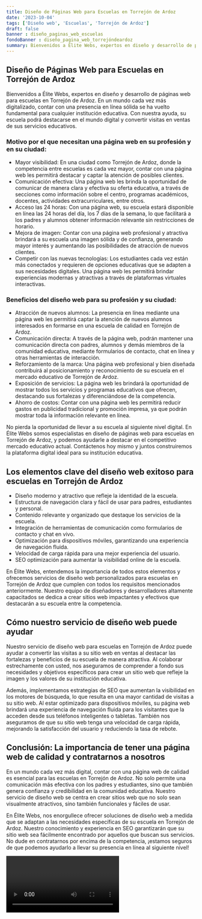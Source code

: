 ```yaml
---
title: Diseño de Páginas Web para Escuelas en Torrejón de Ardoz
date: '2023-10-04'
tags: ['Diseño web', 'Escuelas', 'Torrejón de Ardoz']
draft: false
banner : diseño_paginas_web_escuelas
fondoBanner : diseño_pagina_web_torrejóndeardoz
summary: Bienvenidos a Élite Webs, expertos en diseño y desarrollo de páginas web para escuelas en Torrejón de Ardoz. En un mundo cada vez más digitalizado, contar con una presencia en línea sólida se ha vuelto fundamental para cualquier institución educativa. Con nuestra ayuda, su escuela podrá destacarse en el mundo digital y convertir visitas en ventas de sus servicios educativos.
---
```


## Diseño de Páginas Web para Escuelas en Torrejón de Ardoz

Bienvenidos a Élite Webs, expertos en diseño y desarrollo de páginas web para escuelas en Torrejón de Ardoz. En un mundo cada vez más digitalizado, contar con una presencia en línea sólida se ha vuelto fundamental para cualquier institución educativa. Con nuestra ayuda, su escuela podrá destacarse en el mundo digital y convertir visitas en ventas de sus servicios educativos.

### Motivo por el que necesitan una página web en su profesión y en su ciudad:

- Mayor visibilidad: En una ciudad como Torrejón de Ardoz, donde la competencia entre escuelas es cada vez mayor, contar con una página web les permitirá destacar y captar la atención de posibles clientes.
- Comunicación efectiva: Una página web les brinda la oportunidad de comunicar de manera clara y efectiva su oferta educativa, a través de secciones como información sobre el centro, programas académicos, docentes, actividades extracurriculares, entre otros.
- Acceso las 24 horas: Con una página web, su escuela estará disponible en línea las 24 horas del día, los 7 días de la semana, lo que facilitará a los padres y alumnos obtener información relevante sin restricciones de horario.
- Mejora de imagen: Contar con una página web profesional y atractiva brindará a su escuela una imagen sólida y de confianza, generando mayor interés y aumentando las posibilidades de atracción de nuevos clientes.
- Competir con las nuevas tecnologías: Los estudiantes cada vez están más conectados y requieren de opciones educativas que se adapten a sus necesidades digitales. Una página web les permitirá brindar experiencias modernas y atractivas a través de plataformas virtuales interactivas.

### Beneficios del diseño web para su profesión y su ciudad:

- Atracción de nuevos alumnos: La presencia en línea mediante una página web les permitirá captar la atención de nuevos alumnos interesados en formarse en una escuela de calidad en Torrejón de Ardoz.
- Comunicación directa: A través de la página web, podrán mantener una comunicación directa con padres, alumnos y demás miembros de la comunidad educativa, mediante formularios de contacto, chat en línea y otras herramientas de interacción.
- Reforzamiento de la marca: Una página web profesional y bien diseñada contribuirá al posicionamiento y reconocimiento de su escuela en el mercado educativo de Torrejón de Ardoz.
- Exposición de servicios: La página web les brindará la oportunidad de mostrar todos los servicios y programas educativos que ofrecen, destacando sus fortalezas y diferenciándose de la competencia.
- Ahorro de costos: Contar con una página web les permitirá reducir gastos en publicidad tradicional y promoción impresa, ya que podrán mostrar toda la información relevante en línea.

No pierda la oportunidad de llevar a su escuela al siguiente nivel digital. En Élite Webs somos especialistas en diseño de páginas web para escuelas en Torrejón de Ardoz, y podemos ayudarle a destacar en el competitivo mercado educativo actual. Contáctenos hoy mismo y juntos construiremos la plataforma digital ideal para su institución educativa.

<GifSeo />

<Cta />

## Los elementos clave del diseño web exitoso para escuelas en Torrejón de Ardoz

- Diseño moderno y atractivo que refleje la identidad de la escuela.
- Estructura de navegación clara y fácil de usar para padres, estudiantes y personal.
- Contenido relevante y organizado que destaque los servicios de la escuela.
- Integración de herramientas de comunicación como formularios de contacto y chat en vivo.
- Optimización para dispositivos móviles, garantizando una experiencia de navegación fluida.
- Velocidad de carga rápida para una mejor experiencia del usuario.
- SEO optimización para aumentar la visibilidad online de la escuela.

En Élite Webs, entendemos la importancia de todos estos elementos y ofrecemos servicios de diseño web personalizados para escuelas en Torrejón de Ardoz que cumplen con todos los requisitos mencionados anteriormente. Nuestro equipo de diseñadores y desarrolladores altamente capacitados se dedica a crear sitios web impactantes y efectivos que destacarán a su escuela entre la competencia.

## Cómo nuestro servicio de diseño web puede ayudar

Nuestro servicio de diseño web para escuelas en Torrejón de Ardoz puede ayudar a convertir las visitas a su sitio web en ventas al destacar las fortalezas y beneficios de su escuela de manera atractiva. Al colaborar estrechamente con usted, nos aseguramos de comprender a fondo sus necesidades y objetivos específicos para crear un sitio web que refleje la imagen y los valores de su institución educativa.

Además, implementamos estrategias de SEO que aumentan la visibilidad en los motores de búsqueda, lo que resulta en una mayor cantidad de visitas a su sitio web. Al estar optimizado para dispositivos móviles, su página web brindará una experiencia de navegación fluida para los visitantes que la acceden desde sus teléfonos inteligentes o tabletas. También nos aseguramos de que su sitio web tenga una velocidad de carga rápida, mejorando la satisfacción del usuario y reduciendo la tasa de rebote.

## Conclusión: La importancia de tener una página web de calidad y contratarnos a nosotros

En un mundo cada vez más digital, contar con una página web de calidad es esencial para las escuelas en Torrejón de Ardoz. No solo permite una comunicación más efectiva con los padres y estudiantes, sino que también genera confianza y credibilidad en la comunidad educativa. Nuestro servicio de diseño web se centra en crear sitios web que no solo sean visualmente atractivos, sino también funcionales y fáciles de usar.

En Élite Webs, nos enorgullece ofrecer soluciones de diseño web a medida que se adaptan a las necesidades específicas de su escuela en Torrejón de Ardoz. Nuestro conocimiento y experiencia en SEO garantizarán que su sitio web sea fácilmente encontrado por aquellos que buscan sus servicios. No dude en contratarnos por encima de la competencia, ¡estamos seguros de que podemos ayudarlo a llevar su presencia en línea al siguiente nivel!

<Video />

<CtaBot job='Escuelas' city='Torrejón de Ardoz'/>

<Gmaps query='Torrejón de Ardoz+españa+maps' />